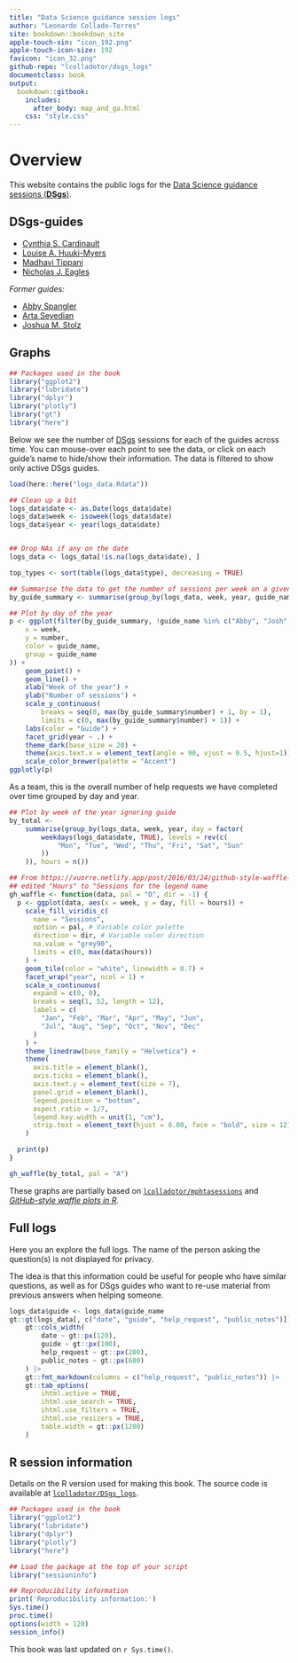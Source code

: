 ```yaml
---
title: "Data Science guidance session logs"
author: "Leonardo Collado-Torres"
site: bookdown::bookdown_site
apple-touch-sin: "icon_192.png"
apple-touch-icon-size: 192
favicon: "icon_32.png"
github-repo: "lcolladotor/dsgs_logs"
documentclass: book
output:
  bookdown::gitbook:
    includes:
      after_body: map_and_ga.html
    css: "style.css"
---
```


# Overview {-}

This website contains the public logs for the [Data Science guidance sessions (**DSgs**)](https://lcolladotor.github.io/bioc_team_ds/data-science-guidance-sessions.html).

## DSgs-guides {-}

* [Cynthia S. Cardinault](https://github.com/cyntsc)
* [Louise A. Huuki-Myers](https://github.com/lahuuki)
* [Madhavi Tippani](https://github.com/madhavitippani)
* [Nicholas J. Eagles](https://github.com/Nick-Eagles)

_Former guides:_

* [Abby Spangler](https://github.com/abspangler13)
* [Arta Seyedian](https://github.com/aseyedia)
* [Joshua M. Stolz](https://github.com/joshstolz)

## Graphs {-}

```r
## Packages used in the book
library("ggplot2")
library("lubridate")
library("dplyr")
library("plotly")
library("gt")
library("here")
```


Below we see the number of [DSgs](https://lcolladotor.github.io/bioc_team_ds/data-science-guidance-sessions.html) sessions for each of the guides across time. You can mouse-over each point to see the data, or click on each guide's name to hide/show their information. The data is filtered to show only active DSgs guides.

```r
load(here::here("logs_data.Rdata"))

## Clean up a bit
logs_data$date <- as.Date(logs_data$date)
logs_data$week <- isoweek(logs_data$date)
logs_data$year <- year(logs_data$date)


## Drop NAs if any on the date
logs_data <- logs_data[!is.na(logs_data$date), ]

top_types <- sort(table(logs_data$type), decreasing = TRUE)

## Summarise the data to get the number of sessions per week on a given year
by_guide_summary <- summarise(group_by(logs_data, week, year, guide_name), "number"=n())

## Plot by day of the year
p <- ggplot(filter(by_guide_summary, !guide_name %in% c("Abby", "Josh", "Arta", "Ryan", "Hedia")) , aes(
    x = week,
    y = number,
    color = guide_name,
    group = guide_name
)) +
    geom_point() +
    geom_line() +
    xlab("Week of the year") +
    ylab("Number of sessions") +
    scale_y_continuous(
        breaks = seq(0, max(by_guide_summary$number) + 1, by = 1),
        limits = c(0, max(by_guide_summary$number) + 1)) +
    labs(color = "Guide") +
    facet_grid(year ~ .) +
    theme_dark(base_size = 20) +
    theme(axis.text.x = element_text(angle = 90, vjust = 0.5, hjust=1)) +
    scale_color_brewer(palette = "Accent")
ggplotly(p)
```

As a team, this is the overall number of help requests we have completed over time grouped by day and year.

```r
## Plot by week of the year ignoring guide
by_total <-
    summarise(group_by(logs_data, week, year, day = factor(
        weekdays(logs_data$date, TRUE), levels = rev(c(
            "Mon", "Tue", "Wed", "Thu", "Fri", "Sat", "Sun"
        ))
    )), hours = n())

## From https://vuorre.netlify.app/post/2016/03/24/github-style-waffle-plots-in-r/
## edited "Hours" to "Sessions for the legend name
gh_waffle <- function(data, pal = "D", dir = -1) {
  p <- ggplot(data, aes(x = week, y = day, fill = hours)) +
    scale_fill_viridis_c(
      name = "Sessions",
      option = pal, # Variable color palette
      direction = dir, # Variable color direction
      na.value = "grey90",
      limits = c(0, max(data$hours))
    ) +
    geom_tile(color = "white", linewidth = 0.7) +
    facet_wrap("year", ncol = 1) +
    scale_x_continuous(
      expand = c(0, 0),
      breaks = seq(1, 52, length = 12),
      labels = c(
        "Jan", "Feb", "Mar", "Apr", "May", "Jun",
        "Jul", "Aug", "Sep", "Oct", "Nov", "Dec"
      )
    ) +
    theme_linedraw(base_family = "Helvetica") +
    theme(
      axis.title = element_blank(),
      axis.ticks = element_blank(), 
      axis.text.y = element_text(size = 7),
      panel.grid = element_blank(),
      legend.position = "bottom",
      aspect.ratio = 1/7,
      legend.key.width = unit(1, "cm"),
      strip.text = element_text(hjust = 0.00, face = "bold", size = 12)
    )

  print(p)
}

gh_waffle(by_total, pal = "A")

```

These graphs are partially based on [`lcolladotor/mphtasessions`](https://github.com/lcolladotor/mphtasessions/blob/gh-pages/index.Rmd) and [_GitHub-style waffle plots in R_](https://vuorre.netlify.app/post/2016/03/24/github-style-waffle-plots-in-r/).

## Full logs {-}

Here you an explore the full logs. The name of the person asking the question(s) is not displayed for privacy.

The idea is that this information could be useful for people who have similar questions, as well as for DSgs guides who want to re-use material from previous answers when helping someone.

```r
logs_data$guide <- logs_data$guide_name
gt::gt(logs_data[, c("date", "guide", "help_request", "public_notes")]) |>
    gt::cols_width(
        date ~ gt::px(120),
        guide ~ gt::px(100),
        help_request ~ gt::px(200),
        public_notes ~ gt::px(680)
    ) |>
    gt::fmt_markdown(columns = c("help_request", "public_notes")) |>
    gt::tab_options(
        ihtml.active = TRUE,
        ihtml.use_search = TRUE,
        ihtml.use_filters = TRUE,
        ihtml.use_resizers = TRUE,
        table.width = gt::px(1200)
    )
```



## R session information {-}

Details on the R version used for making this book. The source code is available at [`lcolladotor/DSgs_logs`](https://github.com/lcolladotor/DSgs_logs).

```r
## Packages used in the book
library("ggplot2")
library("lubridate")
library("dplyr")
library("plotly")
library("here")

## Load the package at the top of your script
library("sessioninfo")

## Reproducibility information
print('Reproducibility information:')
Sys.time()
proc.time()
options(width = 120)
session_info()
```

This book was last updated on `r Sys.time()`.
